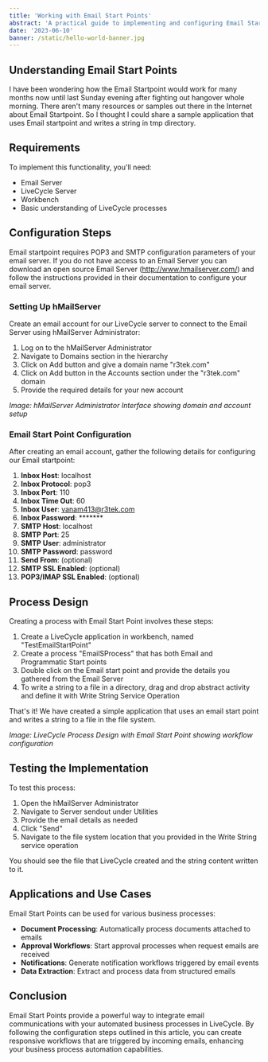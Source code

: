 ```yaml
---
title: 'Working with Email Start Points'
abstract: 'A practical guide to implementing and configuring Email Start Points in Adobe LiveCycle ES2 for triggering automated workflows from email events.'
date: '2023-06-10'
banner: /static/hello-world-banner.jpg
---
```


## Understanding Email Start Points

I have been wondering how the Email Startpoint would work for many months now until last Sunday evening after fighting out hangover whole morning. There aren't many resources or samples out there in the Internet about Email Startpoint. So I thought I could share a sample application that uses Email startpoint and writes a string in tmp directory.

## Requirements

To implement this functionality, you'll need:

- Email Server
- LiveCycle Server
- Workbench
- Basic understanding of LiveCycle processes

## Configuration Steps

Email startpoint requires POP3 and SMTP configuration parameters of your email server. If you do not have access to an Email Server you can download an open source Email Server (http://www.hmailserver.com/) and follow the instructions provided in their documentation to configure your email server.

### Setting Up hMailServer

Create an email account for our LiveCycle server to connect to the Email Server using hMailServer Administrator:

1. Log on to the hMailServer Administrator
2. Navigate to Domains section in the hierarchy
3. Click on Add button and give a domain name "r3tek.com"
4. Click on Add button in the Accounts section under the "r3tek.com" domain
5. Provide the required details for your new account

*Image: hMailServer Administrator Interface showing domain and account setup*

### Email Start Point Configuration

After creating an email account, gather the following details for configuring our Email startpoint:

1. **Inbox Host**: localhost
2. **Inbox Protocol**: pop3
3. **Inbox Port**: 110
4. **Inbox Time Out**: 60
5. **Inbox User**: vanam413@r3tek.com
6. **Inbox Password**: *******
7. **SMTP Host**: localhost
8. **SMTP Port**: 25
9. **SMTP User**: administrator
10. **SMTP Password**: password
11. **Send From**: (optional)
12. **SMTP SSL Enabled**: (optional)
13. **POP3/IMAP SSL Enabled**: (optional)

## Process Design

Creating a process with Email Start Point involves these steps:

1. Create a LiveCycle application in workbench, named "TestEmailStartPoint"
2. Create a process "EmailSProcess" that has both Email and Programmatic Start points
3. Double click on the Email start point and provide the details you gathered from the Email Server
4. To write a string to a file in a directory, drag and drop abstract activity and define it with Write String Service Operation

That's it! We have created a simple application that uses an email start point and writes a string to a file in the file system.

*Image: LiveCycle Process Design with Email Start Point showing workflow configuration*

## Testing the Implementation

To test this process:

1. Open the hMailServer Administrator
2. Navigate to Server sendout under Utilities
3. Provide the email details as needed
4. Click "Send"
5. Navigate to the file system location that you provided in the Write String service operation

You should see the file that LiveCycle created and the string content written to it.

## Applications and Use Cases

Email Start Points can be used for various business processes:

- **Document Processing**: Automatically process documents attached to emails
- **Approval Workflows**: Start approval processes when request emails are received
- **Notifications**: Generate notification workflows triggered by email events
- **Data Extraction**: Extract and process data from structured emails

## Conclusion

Email Start Points provide a powerful way to integrate email communications with your automated business processes in LiveCycle. By following the configuration steps outlined in this article, you can create responsive workflows that are triggered by incoming emails, enhancing your business process automation capabilities. 